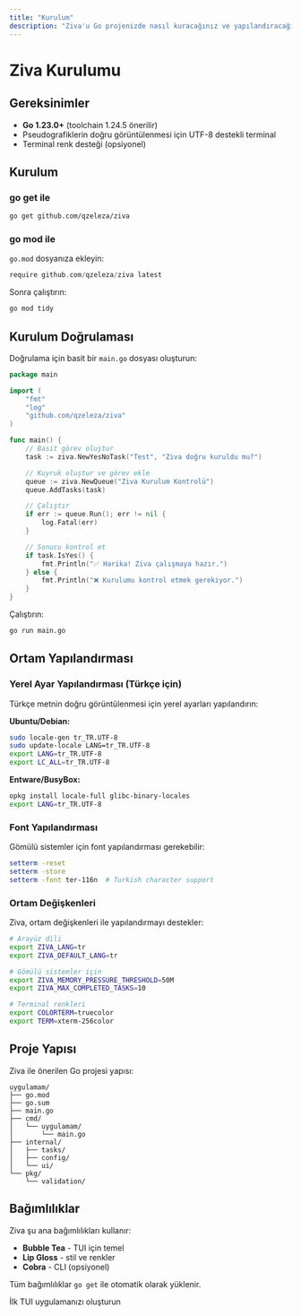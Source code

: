 ```yaml
---
title: "Kurulum"
description: "Ziva'u Go projenizde nasıl kuracağınız ve yapılandıracağınız"
---
```


# Ziva Kurulumu

## Gereksinimler

- **Go 1.23.0+** (toolchain 1.24.5 önerilir)
- Pseudografiklerin doğru görüntülenmesi için UTF-8 destekli terminal
- Terminal renk desteği (opsiyonel)

## Kurulum

### go get ile

```bash
go get github.com/qzeleza/ziva
```

### go mod ile

`go.mod` dosyanıza ekleyin:

```go
require github.com/qzeleza/ziva latest
```

Sonra çalıştırın:

```bash
go mod tidy
```

## Kurulum Doğrulaması

Doğrulama için basit bir `main.go` dosyası oluşturun:

```go
package main

import (
    "fmt"
    "log"
    "github.com/qzeleza/ziva"
)

func main() {
    // Basit görev oluştur
    task := ziva.NewYesNoTask("Test", "Ziva doğru kuruldu mu?")

    // Kuyruk oluştur ve görev ekle
    queue := ziva.NewQueue("Ziva Kurulum Kontrolü")
    queue.AddTasks(task)

    // Çalıştır
    if err := queue.Run(); err != nil {
        log.Fatal(err)
    }

    // Sonucu kontrol et
    if task.IsYes() {
        fmt.Println("✅ Harika! Ziva çalışmaya hazır.")
    } else {
        fmt.Println("❌ Kurulumu kontrol etmek gerekiyor.")
    }
}
```

Çalıştırın:

```bash
go run main.go
```

## Ortam Yapılandırması

### Yerel Ayar Yapılandırması (Türkçe için)

Türkçe metnin doğru görüntülenmesi için yerel ayarları yapılandırın:

**Ubuntu/Debian:**
```bash
sudo locale-gen tr_TR.UTF-8
sudo update-locale LANG=tr_TR.UTF-8
export LANG=tr_TR.UTF-8
export LC_ALL=tr_TR.UTF-8
```

**Entware/BusyBox:**
```bash
opkg install locale-full glibc-binary-locales
export LANG=tr_TR.UTF-8
```

### Font Yapılandırması

Gömülü sistemler için font yapılandırması gerekebilir:

```bash
setterm -reset
setterm -store
setterm -font ter-116n  # Turkish character support
```

### Ortam Değişkenleri

Ziva, ortam değişkenleri ile yapılandırmayı destekler:

```bash
# Arayüz dili
export ZIVA_LANG=tr
export ZIVA_DEFAULT_LANG=tr

# Gömülü sistemler için
export ZIVA_MEMORY_PRESSURE_THRESHOLD=50M
export ZIVA_MAX_COMPLETED_TASKS=10

# Terminal renkleri
export COLORTERM=truecolor
export TERM=xterm-256color
```

## Proje Yapısı

Ziva ile önerilen Go projesi yapısı:

```
uygulamam/
├── go.mod
├── go.sum
├── main.go
├── cmd/
│   └── uygulamam/
│       └── main.go
├── internal/
│   ├── tasks/
│   ├── config/
│   └── ui/
└── pkg/
    └── validation/
```

## Bağımlılıklar

Ziva şu ana bağımlılıkları kullanır:

- **Bubble Tea** - TUI için temel
- **Lip Gloss** - stil ve renkler
- **Cobra** - CLI (opsiyonel)

Tüm bağımlılıklar `go get` ile otomatik olarak yüklenir.

<Card title="Sonraki Adım" icon="arrow-right" href="/tr/quick-start">
  İlk TUI uygulamanızı oluşturun
</Card>